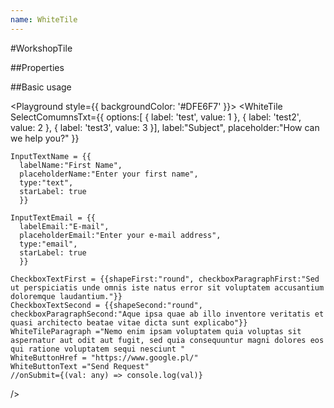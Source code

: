 ```yaml
---
name: WhiteTile
---
```



#WorkshopTile

##Properties

<PropsTable of={WhiteTile} />

##Basic usage

<Playground style={{ backgroundColor: '#DFE6F7' }}>
  <WhiteTile
  SelectComumnsTxt={{
    options:[
      {
        label: 'test',
        value: 1
      },
      {
        label: 'test2',
        value: 2
      },
      {
        label: 'test3',
        value: 3
      }],
      label:"Subject",
      placeholder:"How can we help you?"
      }}

    InputTextName = {{
      labelName:"First Name",
      placeholderName:"Enter your first name",
      type:"text", 
      starLabel: true
      }}

    InputTextEmail = {{
      labelEmail:"E-mail",
      placeholderEmail:"Enter your e-mail address",
      type:"email",
      starLabel: true
      }}

    CheckboxTextFirst = {{shapeFirst:"round", checkboxParagraphFirst:"Sed ut perspiciatis unde omnis iste natus error sit voluptatem accusantium doloremque laudantium."}}
    CheckboxTextSecond = {{shapeSecond:"round", checkboxParagraphSecond:"Aque ipsa quae ab illo inventore veritatis et quasi architecto beatae vitae dicta sunt explicabo"}}
    WhiteTileParagraph ="Nemo enim ipsam voluptatem quia voluptas sit aspernatur aut odit aut fugit, sed quia consequuntur magni dolores eos qui ratione voluptatem sequi nesciunt "
    WhiteButtonHref = "https://www.google.pl/"
    WhiteButtonText ="Send Request"
    //onSubmit={(val: any) => console.log(val)}
/>

</Playground>
